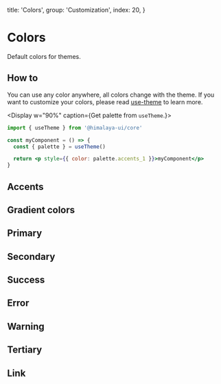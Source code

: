 
  title: 'Colors',
  group: 'Customization',
  index: 20,
}

# Colors

Default colors for themes.

## How to

You can use any color anywhere, all colors change with the theme.
If you want to customize your colors, please read [use-theme](/hooks/use-theme) to learn more.

<Display w="90%" caption={<span>Get palette from <Code>useTheme</Code>.</span>}>

```jsx
import { useTheme } from '@himalaya-ui/core'

const myComponent = () => {
  const { palette } = useTheme()

  return <p style={{ color: palette.accents_1 }}>myComponent</p>
}
```

</Display>

## Accents

<Colors type="normal" />

## Gradient colors

<Colors type="gradient" />

## Primary

<Colors type="primary" />

## Secondary

<Colors type="secondary" />

## Success

<Colors type="success" />

## Error

<Colors type="error" />

## Warning

<Colors type="warning" />

## Tertiary

<Colors type="tertiary" />

## Link

<Colors type="link" />
